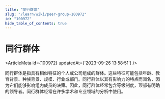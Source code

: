 ```yaml
---
title: "同行群体"
slug: "/learn/wiki/peer-group-100972"
id: "100972"
hide_table_of_contents: true
---
```



# 同行群体

<ArticleMeta id={100972} updatedAt={'2023-09-26 13:58:51'} />
<div className='border-solid border-b border-t-0 my-4 border-[var(--ifm-color-gray-300)]' />

同行群体是指具有相似特征的个人或公司组成的群体。这些特征可能包括年龄、教育背景、种族背景、规模、行业或部门。同行群体以其有影响力的特点而闻名，因为它们能够影响组内成员的决策。因此，同行群体经常包含等级制度，顶部有明确的领导者。同行群体经常在许多学术和专业领域的分析中使用。
